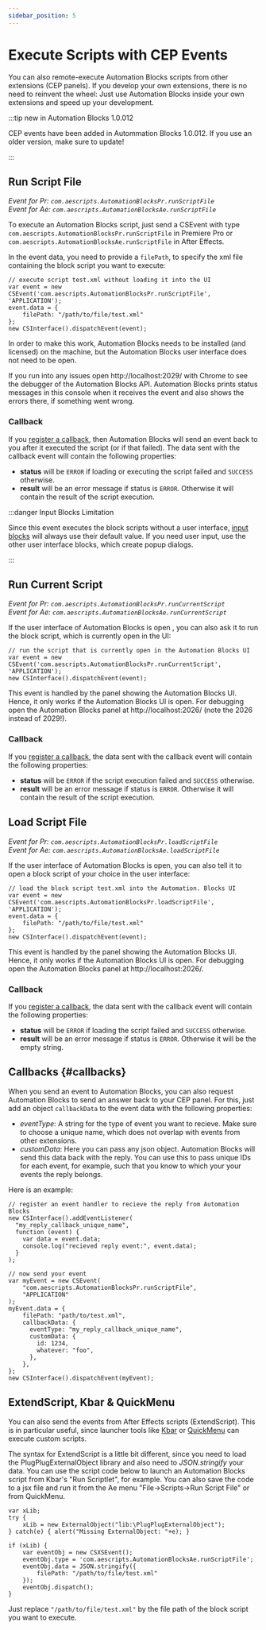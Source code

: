 ```yaml
---
sidebar_position: 5
---
```



# Execute Scripts with CEP Events

You can also remote-execute Automation Blocks scripts from other  extensions (CEP panels). If you develop your own extensions, there is no need to reinvent the wheel: Just use Automation Blocks inside your own extensions and speed up your development.

:::tip new in Automation Blocks 1.0.012

CEP events have been added in Autommation Blocks 1.0.012. If you use an older version, make sure to update!

:::

## Run Script File
*Event for Pr: `com.aescripts.AutomationBlocksPr.runScriptFile`<br/>
Event for Ae: `com.aescripts.AutomationBlocksAe.runScriptFile`*

To execute an Automation Blocks script, just send a CSEvent with type `com.aescripts.AutomationBlocksPr.runScriptFile` in Premiere Pro or `com.aescripts.AutomationBlocksAe.runScriptFile` in After Effects.
 
 In the event data, you need to provide a `filePath`, to specify the xml file containing the block script you want to execute:

```
// execute script test.xml without loading it into the UI
var event = new CSEvent('com.aescripts.AutomationBlocksPr.runScriptFile', 'APPLICATION');
event.data = {
    filePath: "/path/to/file/test.xml"
};
new CSInterface().dispatchEvent(event);
```
In order to make this work, Automation Blocks needs to be installed (and licensed) on the machine, but the Automation Blocks user interface does not need to be open.

If you run into any issues open http://localhost:2029/ with Chrome to see the debugger of the Automation Blocks API. Automation Blocks prints status messages in this console when it receives the event and also shows the errors there, if something went wrong.

### Callback

If you [register a callback](#callbacks), then Automation Blocks will send an event back to you after it executed the script (or if that failed). The data sent with the callback event will contain the following properties:
- **status** will be `ERROR` if loading or executing the script failed and `SUCCESS` otherwise.
- **result** will be an error message if status is `ERROR`. Otherwise it will contain the result of the script execution.


:::danger Input Blocks Limitation

Since this event executes the block scripts without a user interface, [input blocks](block-reference/userInterfaceAndComments.mdx#input_arg) will always use their default value. If you need user input, use the other user interface blocks, which create popup dialogs.

:::

##  Run Current Script

*Event for Pr: `com.aescripts.AutomationBlocksPr.runCurrentScript`<br/>
Event for Ae: `com.aescripts.AutomationBlocksAe.runCurrentScript`*

If the user interface of Automation Blocks is open , you can also ask it to run the block script, which is currently open in the UI:
```
// run the script that is currently open in the Automation Blocks UI
var event = new CSEvent('com.aescripts.AutomationBlocksPr.runCurrentScript', 'APPLICATION');
new CSInterface().dispatchEvent(event);
```

This event is handled by the panel showing the Automation Blocks UI. Hence, it only works if the Automation Blocks UI is open.
For debugging open the Automation Blocks panel at http://localhost:2026/ (note the 2026 instead of 2029!).

### Callback

If you [register a callback](#callbacks), the data sent with the callback event will contain the following properties:
- **status** will be `ERROR` if the script execution failed and `SUCCESS` otherwise.
- **result** will be an error message if status is `ERROR`. Otherwise it will contain the result of the script execution.


##  Load Script File
*Event for Pr: `com.aescripts.AutomationBlocksPr.loadScriptFile`<br/>
Event for Ae: `com.aescripts.AutomationBlocksAe.loadScriptFile`*

If the user interface of Automation Blocks is open, you can also tell it to open a block script of your choice in the user interface:

```
// load the block script test.xml into the Automation. Blocks UI
var event = new CSEvent('com.aescripts.AutomationBlocksPr.loadScriptFile', 'APPLICATION');
event.data = {
    filePath: "/path/to/file/test.xml"
};
new CSInterface().dispatchEvent(event);
```

This event is handled by the panel showing the Automation Blocks UI. Hence, it only works if the Automation Blocks UI is open.
For debugging open the Automation Blocks panel at http://localhost:2026/.

### Callback

If you [register a callback](#callbacks), the data sent with the callback event will contain the following properties:
- **status** will be `ERROR` if loading the script failed and `SUCCESS` otherwise.
- **result** will be an error message if status is `ERROR`. Otherwise it will be the empty string.


## Callbacks {#callbacks}

When you send an event to Automation Blocks, you can also request Automation Blocks to send an answer back to your CEP panel. 
For this, just add an object `callbackData` to the event data with the following properties:
- *eventType*: A string for the type of event you want to recieve. Make sure to choose a unique name, which does not overlap with events from other extensions.
- *customData*: Here you can pass any json object. Automation Blocks will send this data back with the reply. You can use this to pass unique IDs for each event, for example, such that you know to which your your events the reply belongs.

Here is an example:
```
// register an event handler to recieve the reply from Automation Blocks
new CSInterface().addEventListener(
  "my_reply_callback_unique_name",
  function (event) {
    var data = event.data;
    console.log("recieved reply event:", event.data);
  }
);

// now send your event
var myEvent = new CSEvent(
	"com.aescripts.AutomationBlocksPr.runScriptFile",
	"APPLICATION"
);
myEvent.data = {
	filePath: "path/to/test.xml",
	callbackData: {
	  eventType: "my_reply_callback_unique_name",
	  customData: {
		id: 1234,
		whatever: "foo",
	  },
	},
};
new CSInterface().dispatchEvent(myEvent);
```

## ExtendScript, Kbar & QuickMenu

You can also send the events from After Effects scripts (ExtendScript). This is in particular useful, since launcher tools like [Kbar](https://aescripts.com/kbar/) or [QuickMenu](https://aescripts.com/quick-menu/) can execute custom scripts. 


The syntax for ExtendScript is a little bit different, since you need to load the PlugPlugExternalObject library and also need to *JSON.stringify* your data. You can use the script code below to launch an Automation Blocks script from Kbar's "Run Scriptlet", for example. You can also save the code to a jsx file and run it from the Ae menu "File->Scripts->Run Script File" or from QuickMenu.

```
var xLib;
try {
    xLib = new ExternalObject("lib:\PlugPlugExternalObject");
} catch(e) { alert("Missing ExternalObject: "+e); }

if (xLib) {
	var eventObj = new CSXSEvent();
	eventObj.type = 'com.aescripts.AutomationBlocksAe.runScriptFile';
	eventObj.data = JSON.stringify({
		filePath: "/path/to/file/test.xml"
	});
	eventObj.dispatch();
}
```
Just replace `"/path/to/file/test.xml"` by the file path of the block script you want to execute.
